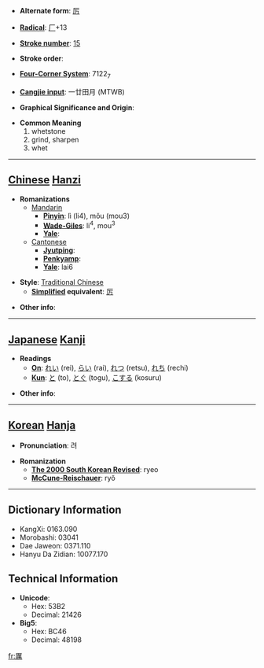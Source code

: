 * '''Alternate form''': [[厉]]

* '''[[Wiktionary:Chinese radical index| Radical]]''': [[Wiktionary:Chinese radical index 厂|厂]]+13

* '''[[Wiktionary:Chinese total strokes index|Stroke number]]''': [[Wiktionary:Chinese total strokes index 15|15]]

* '''Stroke order''': 

* '''[[Wiktionary:Chinese four corner index|Four-Corner System]]''': 7122<sub>7</sub>

* '''[[Wiktionary:Chinese Cangjie index|Cangjie input]]''': 一廿田月 (MTWB)

* '''Graphical Significance and Origin''': 

* '''Common Meaning'''
*#whetstone
*# grind, sharpen
*# whet


----

== [[Chinese]] [[Hanzi]] ==

* '''Romanizations'''
** [[Mandarin]]
*** '''[[Pinyin]]''': lì (li4), mǒu (mou3)
*** '''[[Wade-Giles]]''': li<sup>4</sup>, mou<sup>3</sup>
*** '''[[Yale]]''': 
**[[Cantonese]]
***'''[[Jyutping]]''':
***'''[[Penkyamp]]''': 
***'''[[Yale]]''': lai6

* '''Style''': [[Traditional Chinese]] 
** '''[[Simplified Chinese|Simplified]] equivalent''': [[厉]]

* '''Other info''': 

----

== [[Japanese]] [[Kanji]] ==

* '''Readings'''
** '''[[On]]''': [[れい]] (rei), [[らい]] (rai), [[れつ]] (retsu), [[れち]] (rechi)
** '''[[Kun]]''': [[と]] (to), [[とぐ]] (togu), [[こする]] (kosuru)

* '''Other info''':  

----

== [[Korean]] [[Hanja]] ==

* '''Pronunciation''': 려

* '''Romanization'''
** '''[[The 2000 South Korean Revised Romanization|The 2000 South Korean Revised]]''': ryeo
** '''[[McCune-Reischauer]]''': ryŏ

----

== Dictionary Information ==

* KangXi: 0163.090
* Morobashi: 03041
* Dae Jaweon: 0371.110
* Hanyu Da Zidian: 10077.170

== Technical Information ==

* '''Unicode''':
** Hex: 53B2
** Decimal: 21426
* '''Big5''':
** Hex: BC46
** Decimal: 48198

[[fr:厲]]